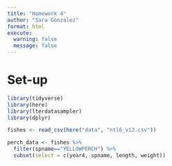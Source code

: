 ```yaml
---
title: "Homework 4"
author: "Sara Gonzalez"
format: html
execute: 
  warning: false
  message: false
---
```


# Set-up

```r
library(tidyverse)
library(here)
library(lterdatasampler)
library(dplyr)
```

```r
fishes <- read_csv(here("data", "ntl6_v12.csv"))
```

```r
perch_data <- fishes %>%
  filter(spname=="YELLOWPERCH") %>% 
  subset(select = c(year4, spname, length, weight))
```
